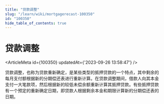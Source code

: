 ```yaml
---
title: "贷款调整"
slug: "/learn/wiki/mortgagerecast-100350"
id: "100350"
hide_table_of_contents: true
---
```



# 贷款调整

<ArticleMeta id={100350} updatedAt={'2023-09-26 13:58:47'} />
<div className='border-solid border-b border-t-0 my-4 border-[var(--ifm-color-gray-300)]' />

贷款调整，也称为贷款重新确定，是某些类型的抵押贷款的一个特点，其中剩余的每月支付额根据新的分期偿还表进行重新计算。在贷款调整期间，借款人向其本金支付一大笔款项，然后根据新的较低未偿余额重新计算其抵押贷款。有些抵押贷款有一个预定的重新确定日期，即贷款人根据剩余本金和期限计算新的分期偿还表的日期。
